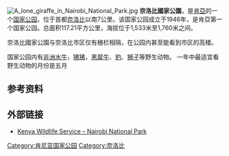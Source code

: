 {{noteTA
|T=zh-hans:内罗毕国家公园; zh-hk:奈羅比國家公園; zh-tw:奈洛比國家公園 ;
|1=zh-hans:内罗毕国家公园; zh-hk:奈羅比國家公園; zh-tw:奈洛比國家公園 ;
|2=zh-hans:肯尼亚;zh-hant:肯亞;zh-hk:肯雅;zh-tw:肯亞;zh-mo:肯雅;
|3=zh-hans:内罗毕;zh-hant:奈洛比;zh-hk:奈羅比;zh-tw:奈洛比;zh-mo:奈羅比;
}}
{{Infobox protected area
| name            = 奈洛比國家公園
| iucn_category   = II
| map             = Kenya
| relief          = 1
| map_caption     = Location of Nairobi National Park
| map_width       = 250
| location        = [[肯亞|肯亞]]
| nearest_city    = [[奈洛比|奈洛比]]
| lat_d           = 1
| lat_m           = 22
| lat_s           = 24
| lat_NS          = S
| long_d          = 36
| long_m          = 51
| long_s          = 32
| long_EW         = E
| area            = {{convert|117.21|km2|sqmi|abbr=on}} km²<ref name="WDPA">{{WDPA|761}}</ref>
| established     = 1946
| visitation_num  = 
| visitation_year = 
| governing_body  = [[肯亞野生生物服務署|肯亞野生生物服務署]]
}}

[[File:A_lone_giraffe_in_Nairobi_National_Park.jpg|thumb]]
'''奈洛比國家公園'''，是[[肯亞|肯亞]]的一个[[国家公园|国家公园]]，位于首都[[奈洛比|奈洛比]]以南7公里。该国家公园成立于1946年，是肯亞第一个国家公园。总面积117.21平方公里，海拔位于1,533米至1,760米之间。 

奈洛比國家公園与奈洛比市区仅有栅栏相隔，在公园内甚至能看到市区的高楼。

国家公园内有[[非洲水牛|非洲水牛]]，[[狒狒|狒狒]]，[[黑犀牛|黑犀牛]]、[[豹|豹]]、[[狮子|狮子]]等野生动物。
一年中最适宜看野生动物的月份是五月

==参考资料==
{{Reflist}}

== 外部链接 ==
* [https://web.archive.org/web/20091119161120/http://www.kws.org/kws/parks/parks_reserves/NANP.html Kenya Wildlife Service – Nairobi National Park]

{{肯亞國家公園}}

{{Authority control}}
[[Category:肯尼亚国家公园|Category:肯尼亚国家公园]]
[[Category:奈洛比|Category:奈洛比]]